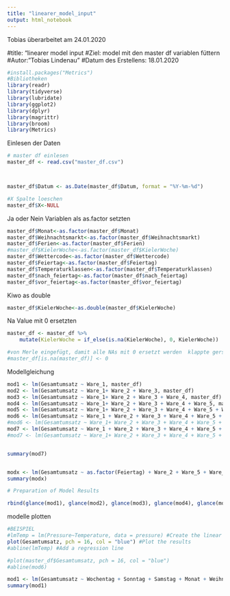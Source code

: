 ```yaml
---
title: "linearer_model_input"
output: html_notebook
---
```

Tobias
überarbeitet am 24.01.2020

#title: "linearer model input
#Ziel: model mit den master df variablen füttern
#Autor: "Tobias Lindenau"
#Datum des Erstellens: 18.01.2020


```r
#install.packages("Metrics")
#Bibliotheken
library(readr)
library(tidyverse)
library(lubridate)
library(ggplot2)
library(dplyr)
library(magrittr)
library(broom)
library(Metrics)

```

Einlesen der Daten
```r
# master df einlesen
master_df <- read.csv("master_df.csv")



master_df$Datum <- as.Date(master_df$Datum, format = "%Y-%m-%d")

#X Spalte loeschen
master_df$X<-NULL

```

Ja oder Nein Variablen als as.factor setzten
```r


master_df$Monat<-as.factor(master_df$Monat)
master_df$Weihnachtsmarkt<-as.factor(master_df$Weihnachtsmarkt)
master_df$Ferien<-as.factor(master_df$Ferien)
#master_df$KielerWoche<-as.factor(master_df$KielerWoche)
master_df$Wettercode<-as.factor(master_df$Wettercode)
master_df$Feiertag<-as.factor(master_df$Feiertag)
master_df$Temperaturklassen<-as.factor(master_df$Temperaturklassen)
master_df$nach_feiertag<-as.factor(master_df$nach_feiertag)
master_df$vor_feiertag<-as.factor(master_df$vor_feiertag)

```

Kiwo as double
```r
master_df$KielerWoche<-as.double(master_df$KielerWoche)
```

Na Value mit 0 ersetzten
```r
master_df <- master_df %>%
    mutate(KielerWoche = if_else(is.na(KielerWoche), 0, KielerWoche))

#von Merle eingefügt, damit alle NAs mit 0 ersetzt werden  klappte gerstern aber nicht heute
#master_df[is.na(master_df)] <- 0 
```


Modellgleichung
```r
mod1 <- lm(Gesamtumsatz ~ Ware_1, master_df)
mod2 <- lm(Gesamtumsatz ~ Ware_1+ Ware_2 + Ware_3, master_df)
mod3 <- lm(Gesamtumsatz ~ Ware_1+ Ware_2 + Ware_3 + Ware_4, master_df)
mod4 <- lm(Gesamtumsatz ~ Ware_1+ Ware_2 + Ware_3 + Ware_4 + Ware_5, master_df)
mod5 <- lm(Gesamtumsatz ~ Ware_1+ Ware_2 + Ware_3 + Ware_4 + Ware_5 + Ware_6, master_df)
mod6 <- lm(Gesamtumsatz ~ Ware_1 + Ware_2 + Ware_3 + Ware_4 + Ware_5 + Ware_6 + as.factor(Temperaturklassen), master_df) #76% Testsieger
#mod6 <- lm(Gesamtumsatz ~ Ware_1+ Ware_2 + Ware_3 + Ware_4 + Ware_5 + Ware_6 + Wochentag, master_df) #sehr kleine Verbesserung
mod7 <- lm(Gesamtumsatz ~ Ware_1 + Ware_2 + Ware_3 + Ware_4 + Ware_5 + Ware_6 + as.factor(Temperaturklassen), master_df) 
#mod7 <- lm(Gesamtumsatz ~ Ware_1+ Ware_2 + Ware_3 + Ware_4 + Ware_5 + Ware_6 + Wochentag + Ferien, master_df) #Sehr kleine Verschlechterung


summary(mod7)



```
```r
modx <- lm(Gesamtumsatz ~ as.factor(Feiertag) + Ware_2 + Ware_5 + Ware_6, master_df)
summary(modx)
```


```r
# Preparation of Model Results

rbind(glance(mod1), glance(mod2), glance(mod3), glance(mod4), glance(mod5), glance(mod6), glance(mod7))
```


modelle plotten
```r
#BEISPIEL
#lmTemp = lm(Pressure~Temperature, data = pressure) #Create the linear regression
plot(Gesamtumsatz, pch = 16, col = "blue") #Plot the results
#abline(lmTemp) #Add a regression line

#plot(master_df$Gesamtumsatz, pch = 16, col = "blue")
#abline(mod6)
```


```r
mod1 <- lm(Gesamtumsatz ~ Wochentag + Sonntag + Samstag + Monat + Weihnachtsmarkt + Ferien + Monat + Ware_1 + Ware_2 + Ware_3 + Ware_4 + Ware_5 + Ware_6 + weihnachtsfeiertag_25 + weihnachtsfeiertag_26 + weihnachtsfeiertag_27 + neujahrstage + KielerWoche, master_df)
summary(mod1)
```

